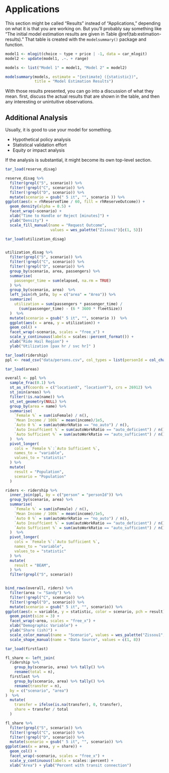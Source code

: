 # Applications

This section might be called "Results" instead of "Applications," depending
on what it is that you are working on. But you'll probably say something like 
"The initial model estimation results are given in Table \@ref(tab:estimation-results)."
That table is created with the `modelsummary()` package and function.

```r
model1 <- mlogit(choice ~ type + price | -1, data = car_mlogit)
model2 <- update(model1, .~. + range)

models <- list("Model 1" = model1, "Model 2" = model2)
```


```r
modelsummary(models, estimate = "{estimate} ({statistic})",
             title = "Model Estimation Results")
```

With those results presented, you can go into a discussion of what they mean.
first, discuss the actual results that are shown in the table, and then any 
interesting or unintuitive observations.

## Additional Analysis

Usually, it is good to use your model for something.

  - Hypothetical policy analysis
  - Statistical validation effort
  - Equity or impact analysis
  
If the analysis is substantial, it might become its own top-level section.


```r
tar_load(reserve_disag)

reserve_disag %>%
  filter(grepl("5", scenario)) %>%
  filter(!grepl("C", scenario)) %>%
  filter(!grepl("D", scenario)) %>%
  mutate(scenario = gsub(" 5 it", "", scenario )) %>%
ggplot(aes(x = rhReserveTime / 60, fill = rhReserveOutcome)) + 
  geom_density(alpha = 0.5) + 
  facet_wrap(~scenario) + 
  xlab("Time to Handle or Reject [minutes]") +
  ylab("Density") + 
  scale_fill_manual(name = "Request Outcome", 
                    values = wes_palette("Zissou1")[c(1, 5)])
```


```r
tar_load(utilization_disag)


utilization_disag %>%
  filter(grepl("5", scenario)) %>%
  filter(!grepl("C", scenario)) %>%
  filter(!grepl("D", scenario)) %>%
  group_by(scenario, area, passengers) %>%
  summarise(
    passenger_time = sum(elapsed, na.rm = TRUE)
  ) %>%
  group_by(scenario, area)  %>%
  left_join(rh_info, by = c("area" = "Area")) %>%
  summarize(
    utilization = sum(passengers * passenger_time) / 
      (sum(passenger_time) - (6 * 3600 * fleetSize))
  )  %>%
  mutate(scenario = gsub(" 5 it", "", scenario ))  %>%
  ggplot(aes(x = area, y = utilization)) + 
  geom_col() + 
  facet_wrap(~scenario, scales = "free_x") + 
  scale_y_continuous(labels = scales::percent_format()) + 
  xlab("Ride Hail Region") + 
  ylab("Utilization [pax hr / svc hr]" )
```


```r
tar_load(ridership)
ppl <- read_csv("data/persons.csv", col_types = list(personId = col_character()))

tar_load(areas)

overall <- ppl %>%
  sample_frac(0.1) %>%
  st_as_sf(coords = c("locationX", "locationY"), crs = 26912) %>%
  st_join(areas) %>%
  filter(!is.na(name)) %>%
  st_set_geometry(NULL) %>%
  group_by(area = name) %>% 
  summarise(
    `Female %` = sum(isFemale) / n(),
    `Mean Income / 100k` = mean(income)/1e5,
    `Auto 0 %` = sum(autoWorkRatio == "no_auto") / n(),
    `Auto Insuffcient %` = sum(autoWorkRatio == "auto_deficient") / n(),
    `Auto Sufficient %` = sum(autoWorkRatio == "auto_sufficient") / n()
  )  %>%
  pivot_longer(
    cols = `Female %`:`Auto Sufficient %`,
    names_to = "variable",
    values_to = "statistic"
  ) %>%
  mutate(
    result = "Population",
    scenario = "Population"
  )

riders <- ridership %>%
  inner_join(ppl, by = c("person" = "personId")) %>%
  group_by(scenario, area) %>%
  summarise(
    `Female %` = sum(isFemale) / n(),
    `Mean Income / 100k` = mean(income)/1e5,
    `Auto 0 %` = sum(autoWorkRatio == "no_auto") / n(),
    `Auto Insuffcient %` = sum(autoWorkRatio == "auto_deficient") / n(),
    `Auto Sufficient %` = sum(autoWorkRatio == "auto_sufficient") / n()
  )  %>%
  pivot_longer(
    cols = `Female %`:`Auto Sufficient %`,
    names_to = "variable",
    values_to = "statistic"
  ) %>%
  mutate(
    result = "BEAM",
  ) %>%
  filter(grepl("5", scenario))


bind_rows(overall, riders) %>%
  filter(area != "Sandy") %>%
  filter(!grepl("C", scenario)) %>%
  filter(!grepl("D", scenario)) %>%
  mutate(scenario = gsub(" 5 it", "", scenario)) %>%
ggplot(aes(x = variable, y = statistic, color = scenario, pch = result)) + 
  geom_point(size = 3) +
  facet_wrap(~area, scales = "free_x") + 
  xlab("Demographic Variable") + 
  ylab("Share (ish)") + 
  scale_color_manual(name = "Scenario", values = wes_palette("Zissou1", 5, type = "continuous")) + 
  scale_shape_manual(name = "Data Source", values = c(1, 8))

```


```r
tar_load(firstlast) 

fl_share <- left_join(
  ridership %>% 
    group_by(scenario, area) %>% tally() %>%
    rename(total = n),
  firstlast %>% 
    group_by(scenario, area) %>% tally() %>%
    rename(transfer = n),
  by = c("scenario", "area")
)  %>%
  mutate(
    transfer = ifelse(is.na(transfer), 0, transfer),
    share = transfer / total 
  )

fl_share %>%
  filter(grepl("5", scenario)) %>%
  filter(!grepl("C", scenario)) %>%
  filter(!grepl("D", scenario)) %>%
  mutate(scenario = gsub(" 5 it", "", scenario)) %>%
ggplot(aes(x = area, y = share)) +
  geom_col() +
  facet_wrap(~scenario, scales = "free_x") + 
  scale_y_continuous(labels = scales::percent) + 
  xlab("Area") + ylab("Percent with transit connection")

```

